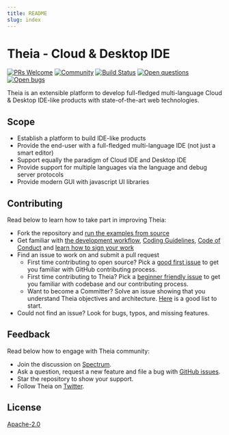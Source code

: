 ```yaml
---
title: README
slug: index
---
```



# Theia - Cloud & Desktop IDE
[![PRs Welcome](https://img.shields.io/badge/PRs-welcome-brightgreen.svg?style=flat-square)](https://github.com/eclipse-theia/theia/labels/help%20wanted)
[![Community](https://img.shields.io/badge/chat-on%20spectrum-blue.svg)](https://spectrum.chat/theia)
[![Build Status](https://travis-ci.org/eclipse-theia/theia.svg?branch=master)](https://travis-ci.org/eclipse-theia/theia)
[![Open questions](https://img.shields.io/badge/Open-questions-pink.svg?style=flat-square)](https://github.com/eclipse-theia/theia/labels/question)
[![Open bugs](https://img.shields.io/badge/Open-bugs-red.svg?style=flat-square)](https://github.com/eclipse-theia/theia/labels/bug)

Theia is an extensible platform to develop full-fledged multi-language Cloud & Desktop IDE-like products with state-of-the-art web technologies.

<DocImage name="theia-screenshot.jpg" alt="Theia IDE Screenshot" shadow={true}/>

## Scope
- Establish a platform to build IDE-like products
- Provide the end-user with a full-fledged multi-language IDE  (not just a smart editor)
- Support equally the paradigm of Cloud IDE and Desktop IDE
- Provide support for multiple languages via the language and debug server protocols
- Provide modern GUI with javascript UI libraries

## Contributing

Read below to learn how to take part in improving Theia:
- Fork the repository and [run the examples from source](https://github.com/eclipse-theia/theia/tree/master/doc/Developing.md#quick-start)
- Get familiar with [the development workflow](https://github.com/eclipse-theia/theia/tree/master/doc/Developing.md), [Coding Guidelines](https://github.com/eclipse-theia/theia/wiki/Coding-Guidelines), [Code of Conduct](https://github.com/eclipse-theia/theia/tree/master/CODE_OF_CONDUCT.md) and [learn how to sign your work](https://github.com/eclipse-theia/theia/tree/master/CONTRIBUTING.md#sign-your-work)
- Find an issue to work on and submit a pull request
  - First time contributing to open source? Pick a [good first issue](https://github.com/eclipse-theia/theia/labels/good%20first%20issue) to get you familiar with GitHub contributing process.
  - First time contributing to Theia? Pick a [beginner friendly issue](https://github.com/eclipse-theia/theia/labels/beginners) to get you familiar with codebase and our contributing process.
  - Want to become a Committer? Solve an issue showing that you understand Theia objectives and architecture. [Here](https://github.com/eclipse-theia/theia/labels/help%20wanted) is a good list to start.
- Could not find an issue? Look for bugs, typos, and missing features.

## Feedback

Read below how to engage with Theia community:
- Join the discussion on [Spectrum](https://spectrum.chat/theia).
- Ask a question, request a new feature and file a bug with [GitHub issues](https://github.com/eclipse-theia/theia/issues/new).
- Star the repository to show your support.
- Follow Theia on [Twitter](https://twitter.com/theia_ide).

## License

[Apache-2.0](https://github.com/eclipse-theia/theia/blob/master/LICENSE)

<DocArrowNavigators next='architecture' nextTitle="Architecture Overview"/>
